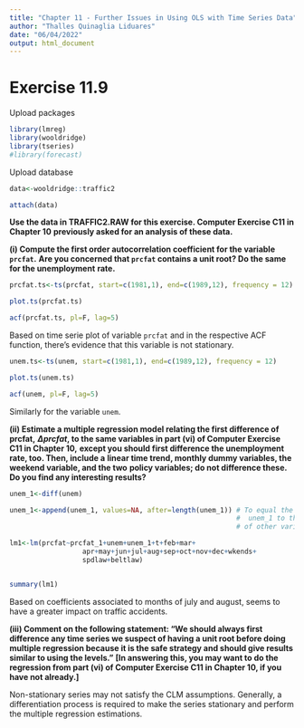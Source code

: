 ---
title: "Chapter 11 - Further Issues in Using OLS with Time Series Data"
author: "Thalles Quinaglia Liduares"
date: "06/04/2022"
output: html_document
---

# Exercise 11.9

Upload packages

```{r, warning=FALSE, message=FALSE}

library(lmreg)
library(wooldridge)
library(tseries)
#library(forecast)

```
Upload database

```{r, warning=FALSE, message=FALSE}

data<-wooldridge::traffic2

attach(data)

```

**Use the data in TRAFFIC2.RAW for this exercise. Computer Exercise C11 in Chapter 10**
**previously asked for an analysis of these data.**

**(i) Compute the first order autocorrelation coefficient for the variable `prcfat`.**
**Are you concerned that `prcfat` contains a unit root? Do the same for the unemployment** 
**rate.**

```{r}

prcfat.ts<-ts(prcfat, start=c(1981,1), end=c(1989,12), frequency = 12)

plot.ts(prcfat.ts)

acf(prcfat.ts, pl=F, lag=5)

```
Based on time serie plot of variable `prcfat` and in the respective ACF function, 
there's evidence that this variable is not stationary.

```{r}


unem.ts<-ts(unem, start=c(1981,1), end=c(1989,12), frequency = 12)

plot.ts(unem.ts)

acf(unem, pl=F, lag=5)

```

Similarly for the variable `unem`.

**(ii) Estimate a multiple regression model relating the first difference of prcfat,**
**$\Delta prcfat$, to the same variables in part (vi) of Computer Exercise C11 in Chapter 10,**
**except you should first difference the unemployment rate, too. Then, include a**
**linear time trend, monthly dummy variables, the weekend variable, and the two**
**policy variables; do not difference these. Do you find any interesting results?**

```{r}

unem_1<-diff(unem)

unem_1<-append(unem_1, values=NA, after=length(unem_1)) # To equal the length of 
                                                        #  unem_1 to the length
                                                        # of other variables

lm1<-lm(prcfat~prcfat_1+unem+unem_1+t+feb+mar+
                  apr+may+jun+jul+aug+sep+oct+nov+dec+wkends+
                  spdlaw+beltlaw)


summary(lm1)

```
Based on coefficients associated to months of july and august, seems to have a 
greater impact on traffic accidents.

**(iii) Comment on the following statement: “We should always first difference any**
**time series we suspect of having a unit root before doing multiple regression**
**because it is the safe strategy and should give results similar to using the levels.”**
**[In answering this, you may want to do the regression from part (vi) of Computer**
**Exercise C11 in Chapter 10, if you have not already.]**

Non-stationary series may not satisfy the CLM assumptions. Generally, a differentiation process
is required to make the series stationary and perform the multiple regression estimations.

